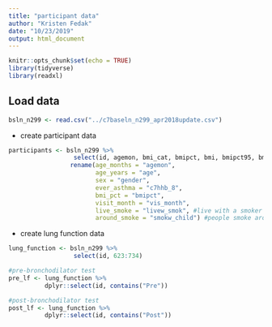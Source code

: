 ```yaml
---
title: "participant data"
author: "Kristen Fedak"
date: "10/23/2019"
output: html_document
---
```


```r
knitr::opts_chunk$set(echo = TRUE)
library(tidyverse)
library(readxl)
```

## Load data

```r
bsln_n299 <- read.csv("../c7baseln_n299_apr2018update.csv")
```

* create participant data
```r
participants <- bsln_n299 %>%
                  select(id, agemon, bmi_cat, bmipct, bmi, bmipct95, bmidif95, height, race_cat, livew_smok, smokw_child, vis_month, weight, gender, age, c7hhb_8) %>%
                 rename(age_months = "agemon",
                        age_years = "age",
                        sex = "gender",
                        ever_asthma = "c7hhb_8",
                        bmi_pct = "bmipct",
                        visit_month = "vis_month",
                        live_smoke = "livew_smok", #live with a smoker
                        around_smoke = "smokw_child") #people smoke around child in home or car


```

* create lung function data
```r
lung_function <- bsln_n299 %>%
                  select(id, 623:734)

#pre-bronchodilator test
pre_lf <- lung_function %>%
          dplyr::select(id, contains("Pre"))

#post-bronchodilator test
post_lf <- lung_function %>%
          dplyr::select(id, contains("Post"))

```

